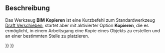 <languages/>

{{Docnav/de
|[[BIM_SetWPSide/de|ArbeitsebeneSeitenriss]]
|[[BIM_Clone/de|Klonen]]
|[[BIM_Workbench/de|BIM]]
|IconL=BIM_SetWPSide.svg
|IconR=BIM_Clone.svg
|IconC=Workbench_BIM.svg
}}

{{GuiCommand/de
|Name=BIM Copy
|Name/de=BIM Kopieren
|MenuLocation=Modify → Copy
|Workbenches=[[BIM_Workbench/de|BIM]]
|SeeAlso=[[Draft_Move/de|Draft Verschieben]]
}}

<span id="Description"></span>
==Beschreibung==

Das Werkzeug '''BIM Kopieren''' ist eine Kurzbefehl zum Standardwerkzeug [[Draft_Move/de|Draft Verschieben]], startet aber mit aktivierter Option '''Kopieren''', die es ermöglicht, in einem Arbeitsgang eine Kopie eines Objekts zu erstellen und an einer bestimmten Stelle zu platzieren.


{{Docnav/de
|[[BIM_SetWPSide/de|ArbeitsebeneSeitenriss]]
|[[BIM_Clone/de|Klonen]]
|[[BIM_Workbench/de|BIM]]
|IconL=BIM_SetWPSide.svg
|IconR=BIM_Clone.svg
|IconC=Workbench_BIM.svg
}}

{{BIM_Tools_navi{{#translation:}}}}
{{Userdocnavi{{#translation:}}}}
